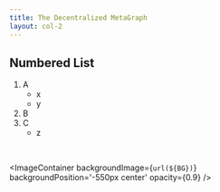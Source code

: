 ```yaml
---
title: The Decentralized MetaGraph
layout: col-2
---
```



## Numbered List

1. A
    - x
    - y
2. B
3. C
    - z

<br/>

<ImageContainer
  backgroundImage={`url(${BG})`}
  backgroundPosition='-550px center'
  opacity={0.9}
/>
